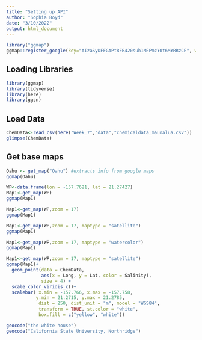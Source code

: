 ```yaml
---
title: "Setting up API"
author: "Sophia Boyd"
date: "3/10/2022"
output: html_document
---
```


```r
library("ggmap")
ggmap::register_google(key="AIzaSyDFFGAPt8FB420suh1MEPmzY0t6MYRRzCE", write = TRUE)
```

## Loading Libraries
```r
library(ggmap)
library(tidyverse)
library(here)
library(ggsn)
```

## Load Data
```r
ChemData<-read_csv(here("Week_7","data","chemicaldata_maunalua.csv"))
glimpse(ChemData)
```

## Get base maps
```r
Oahu <- get_map("Oahu") #extracts info from google maps
ggmap(Oahu)

WP<-data.frame(lon = -157.7621, lat = 21.27427)
Map1<-get_map(WP)
ggmap(Map1)

Map1<-get_map(WP,zoom = 17)
ggmap(Map1)

Map1<-get_map(WP,zoom = 17, maptype = "satellite")
ggmap(Map1)

Map1<-get_map(WP,zoom = 17, maptype = "watercolor")
ggmap(Map1)

Map1<-get_map(WP,zoom = 17, maptype = "satellite")
ggmap(Map1)+
  geom_point(data = ChemData,
             aes(x = Long, y = Lat, color = Salinity),
             size = 4) +
  scale_color_viridis_c()+
  scalebar( x.min = -157.766, x.max = -157.758,
           y.min = 21.2715, y.max = 21.2785,
            dist = 250, dist_unit = "m", model = "WGS84", 
            transform = TRUE, st.color = "white",
            box.fill = c("yellow", "white"))

geocode("the white house")
geocode("California State University, Northridge")

```

## 




